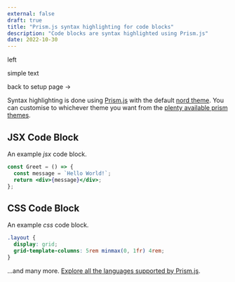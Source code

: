 ```yaml
---
external: false
draft: true
title: "Prism.js syntax highlighting for code blocks"
description: "Code blocks are syntax highlighted using Prism.js"
date: 2022-10-30
---
```



<section class="flex ">
    <div class="flex-1">left</div>
    <div>
        <p>simple text</p>
       <NuxtLink to="/guide/setup">
  back to setup page &rarr;
</NuxtLink>
    </div>
</section>


Syntax highlighting is done using [Prism.js](https://github.com/PrismJS/prism) with the default [nord theme](https://github.com/PrismJS/prism-themes/blob/master/themes/prism-nord.css). You can customise to whichever theme you want from the [plenty available prism themes](https://github.com/PrismJS/prism-themes).



## JSX Code Block

An example *jsx* code block.

```jsx
const Greet = () => {
  const message = `Hello World!`;
  return <div>{message}</div>;
};
```

## CSS Code Block

An example *css* code block.

```css
.layout {
  display: grid;
  grid-template-columns: 5rem minmax(0, 1fr) 4rem;
}
```

...and many more. [Explore all the languages supported by Prism.js](https://prismjs.com/#supported-languages).
